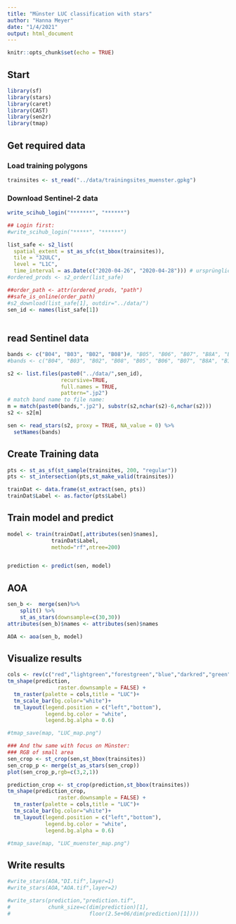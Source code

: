 ```yaml
---
title: "Münster LUC classification with stars"
author: "Hanna Meyer"
date: "1/4/2021"
output: html_document
---
```


```r
knitr::opts_chunk$set(echo = TRUE)
```

## Start



```r
library(sf)
library(stars)
library(caret)
library(CAST)
library(sen2r)
library(tmap)

```

## Get required data

### Load training polygons
```r
trainsites <- st_read("../data/trainingsites_muenster.gpkg")
```

### Download Sentinel-2 data

```r
write_scihub_login("*******", "******")
```

```r
## Login first:
#write_scihub_login("*****", "******")

list_safe <- s2_list(
  spatial_extent = st_as_sfc(st_bbox(trainsites)),
  tile = "32ULC",
  level = "L1C",
  time_interval = as.Date(c("2020-04-26", "2020-04-28"))) # ursprüngliche szene: c("2019-04-17", "2019-04-19")
#ordered_prods <- s2_order(list_safe)

##order_path <- attr(ordered_prods, "path")
##safe_is_online(order_path)
#s2_download(list_safe[1], outdir="../data/")
sen_id <- names(list_safe[1])
                
```

## read Sentinel data

```r
bands <- c("B04", "B03", "B02", "B08")#, "B05", "B06", "B07", "B8A", "B11", "B12")
#bands <- c("B04", "B03", "B02", "B08", "B05", "B06", "B07", "B8A", "B11", "B12")

s2 <- list.files(paste0("../data/",sen_id),
                 recursive=TRUE,
                 full.names = TRUE,
                 pattern=".jp2")
# match band name to file name:
m = match(paste0(bands,".jp2"), substr(s2,nchar(s2)-6,nchar(s2)))
s2 <- s2[m]

sen <- read_stars(s2, proxy = TRUE, NA_value = 0) %>%
  setNames(bands)
```


## Create Training data

```r
pts <- st_as_sf(st_sample(trainsites, 200, "regular"))
pts <- st_intersection(pts,st_make_valid(trainsites))

trainDat <- data.frame(st_extract(sen, pts))
trainDat$Label <- as.factor(pts$Label)
```

## Train model and predict


```r
model <- train(trainDat[,attributes(sen)$names],
              trainDat$Label,
              method="rf",ntree=200)


prediction <- predict(sen, model)
```

## AOA

```r
sen_b <-  merge(sen)%>% 
    split() %>%
    st_as_stars(downsample=c(30,30))
attributes(sen_b)$names <- attributes(sen)$names

AOA <- aoa(sen_b, model)
```

## Visualize results
```r

cols <- rev(c("red","lightgreen","forestgreen","blue","darkred","green","beige"))
tm_shape(prediction,
                raster.downsample = FALSE) +
  tm_raster(palette = cols,title = "LUC")+
  tm_scale_bar(bg.color="white")+
  tm_layout(legend.position = c("left","bottom"),
            legend.bg.color = "white",
            legend.bg.alpha = 0.6)

#tmap_save(map, "LUC_map.png")

### And thw same with focus on Münster:
### RGB of small area
sen_crop <- st_crop(sen,st_bbox(trainsites))
sen_crop_p <- merge(st_as_stars(sen_crop))
plot(sen_crop_p,rgb=c(3,2,1))

prediction_crop <- st_crop(prediction,st_bbox(trainsites))
tm_shape(prediction_crop,
                raster.downsample = FALSE) +
  tm_raster(palette = cols,title = "LUC")+
  tm_scale_bar(bg.color="white")+
  tm_layout(legend.position = c("left","bottom"),
            legend.bg.color = "white",
            legend.bg.alpha = 0.6)

#tmap_save(map, "LUC_muenster_map.png")


```



## Write results
```r
#write_stars(AOA,"DI.tif",layer=1)
#write_stars(AOA,"AOA.tif",layer=2)

#write_stars(prediction,"prediction.tif",
#            chunk_size=c(dim(prediction)[1], 
#                         floor(2.5e+06/dim(prediction)[1])))
```
